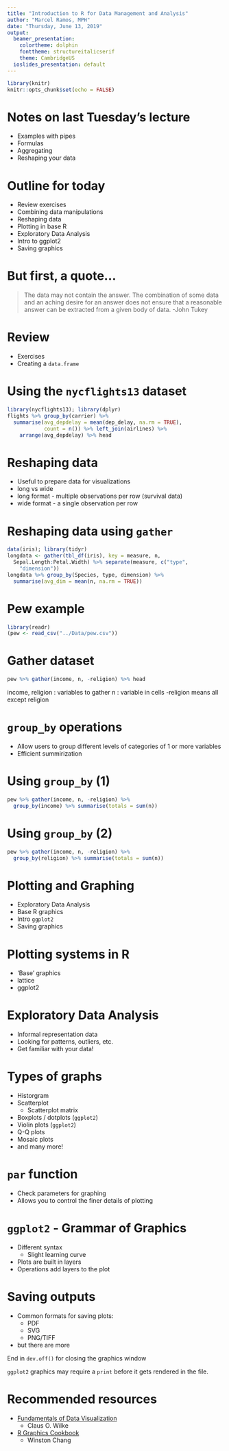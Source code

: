```yaml
---
title: "Introduction to R for Data Management and Analysis"
author: "Marcel Ramos, MPH"
date: "Thursday, June 13, 2019"
output:
  beamer_presentation:
    colortheme: dolphin
    fonttheme: structureitalicserif
    theme: CambridgeUS
  ioslides_presentation: default
---
```


```r
library(knitr)
knitr::opts_chunk$set(echo = FALSE)
```

# Notes on last Tuesday's lecture

* Examples with pipes
* Formulas
* Aggregating
* Reshaping your data

# Outline for today

* Review exercises
* Combining data manipulations
* Reshaping data
* Plotting in base R
* Exploratory Data Analysis
* Intro to ggplot2
* Saving graphics

# But first, a quote...

> The data may not contain the answer. The combination of some data and an
aching desire for an answer does not ensure that a reasonable answer can be
extracted from a given body of data. -John Tukey

# Review

* Exercises
* Creating a `data.frame`

# Using the `nycflights13` dataset

```r
library(nycflights13); library(dplyr)
flights %>% group_by(carrier) %>%
  summarise(avg_depdelay = mean(dep_delay, na.rm = TRUE),
            count = n()) %>% left_join(airlines) %>%
    arrange(avg_depdelay) %>% head
```

# Reshaping data

* Useful to prepare data for visualizations
* long vs wide
* long format - multiple observations per row (survival data)
* wide format - a single observation per row

# Reshaping data using `gather`

```r
data(iris); library(tidyr)
longdata <- gather(tbl_df(iris), key = measure, n,
  Sepal.Length:Petal.Width) %>% separate(measure, c("type",
    "dimension"))
longdata %>% group_by(Species, type, dimension) %>%
  summarise(avg_dim = mean(n, na.rm = TRUE))
```

# Pew example

```r
library(readr)
(pew <- read_csv("../Data/pew.csv"))
```

# Gather dataset

```r
pew %>% gather(income, n, -religion) %>% head
```

income, religion : variables to gather 
n : variable in cells 
-religion means all except religion

# `group_by` operations

* Allow users to group different levels of categories of 1 or more variables
* Efficient summirization

# Using `group_by` (1)

```r
pew %>% gather(income, n, -religion) %>%
  group_by(income) %>% summarise(totals = sum(n))
```

# Using `group_by` (2)

```r
pew %>% gather(income, n, -religion) %>%
  group_by(religion) %>% summarise(totals = sum(n))
```

# Plotting and Graphing

* Exploratory Data Analysis
* Base R graphics
* Intro `ggplot2`
* Saving graphics

# Plotting systems in R

* 'Base' graphics
* lattice
* ggplot2 

# Exploratory Data Analysis

* Informal representation data
* Looking for patterns, outliers, etc.
* Get familiar with your data!

# Types of graphs

* Historgram
* Scatterplot
    * Scatterplot matrix
* Boxplots / dotplots (`ggplot2`)
* Violin plots (`ggplot2`)
* Q-Q plots
* Mosaic plots
* and many more!

# `par` function

* Check parameters for graphing
* Allows you to control the finer details of plotting

# `ggplot2` - Grammar of Graphics

* Different syntax
    * Slight learning curve
* Plots are built in layers
* Operations add layers to the plot

# Saving outputs

* Common formats for saving plots:
    * PDF
    * SVG
    * PNG/TIFF
* but there are more

End in `dev.off()` for closing the graphics window

`ggplot2` graphics may require a `print` before it gets rendered in the
file. 

# Recommended resources

* [Fundamentals of Data Visualization](https://serialmentor.com/dataviz/)
    * Claus O. Wilke
* [R Graphics Cookbook](http://www.cookbook-r.com/Graphs/)
    * Winston Chang
